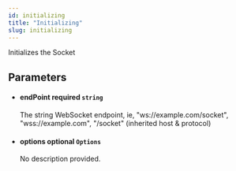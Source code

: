 ```yaml
---
id: initializing
title: "Initializing"
slug: initializing
---
```



Initializes the Socket



## Parameters


<ul className="method-list-group">
  
<li className="method-list-item">
  <h4 className="method-list-item-label">
    <span className="method-list-item-label-name">
      endPoint
    </span>
    <span className="method-list-item-label-badge required">
      required
    </span>
    <span className="method-list-item-validation">
      <code>string</code>
    </span>
  </h4>
  <div class="method-list-item-description">

The string WebSocket endpoint, ie, "ws://example.com/socket", "wss://example.com", "/socket" (inherited host & protocol)
  
  </div>
  
</li>


<li className="method-list-item">
  <h4 className="method-list-item-label">
    <span className="method-list-item-label-name">
      options
    </span>
    <span className="method-list-item-label-badge false">
      optional
    </span>
    <span className="method-list-item-validation">
      <code>Options</code>
    </span>
  </h4>
  <div class="method-list-item-description">

No description provided. 
  
  </div>
  
</li>

</ul>
